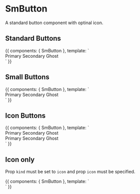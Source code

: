 
<Meta title="Components/SmButton" component={SmButton} />

# SmButton

A standard button component with optinal icon.

<Props of={SmButton} />

## Standard Buttons

<Preview>
  <Story name="default" height="70px">
    {{
      components: { SmButton },
      template: `
      <div class="flex">
        <SmButton class="ma2">Primary</SmButton>
        <SmButton kind="secondary" class="ma2">Secondary</SmButton>
        <SmButton kind="ghost" class="ma2">Ghost</SmButton>
      </div>
      `
    }}
  </Story>
</Preview>

## Small Buttons

<Preview>
  <Story name="small" height="50px">
    {{
      components: { SmButton },
      template: `
      <div class="flex">
        <SmButton small class="ma2">Primary</SmButton>
        <SmButton small kind="secondary" class="ma2">Secondary</SmButton>
        <SmButton small kind="ghost" class="ma2">Ghost</SmButton>
      </div>
      `
    }}
  </Story>
</Preview>

## Icon Buttons

<Preview>
  <Story name="icons" height="120px">
    {{
      components: { SmButton },
      template: `
      <div class="flex flex-wrap">
        <SmButton icon="plus" class="ma2">Primary</SmButton>
        <SmButton icon="sun" kind="secondary" class="ma2">Secondary</SmButton>
        <SmButton icon="archive" kind="ghost" class="ma2">Ghost</SmButton>
        <div class="w-100"></div>
        <SmButton small icon="plus" class="ma2">Primary</SmButton>
        <SmButton small icon="sun" kind="secondary" class="ma2">
          Secondary
        </SmButton>
        <SmButton small icon="archive" kind="ghost" class="ma2">
          Ghost
        </SmButton>
      </div>
      `
    }}
  </Story>
</Preview>

## Icon only

Prop `kind` must be set to `icon` and prop `icon` must be specified.

<Preview>
  <Story name="icon" height="120px">
    {{
      components: { SmButton },
      template: `
      <div class="flex">
        <SmButton small icon="plus" kind="icon" class="ma2"></SmButton>
        <SmButton small icon="feather" kind="icon" class="ma2"></SmButton>
        <SmButton small icon="sun" kind="icon" class="ma2"></SmButton>
        <SmButton small icon="archive" kind="icon" class="ma2"></SmButton>
      </div>
      `
    }}
  </Story>
</Preview>
